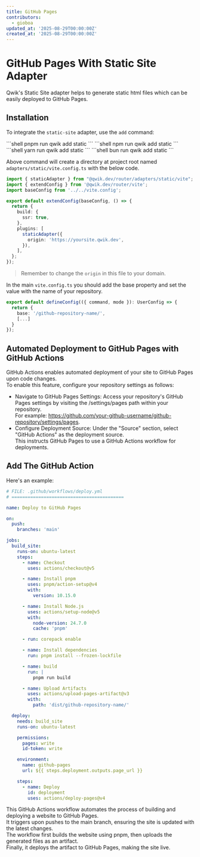 ```yaml
---
title: GitHub Pages
contributors:
  - gioboa
updated_at: '2025-08-29T00:00:00Z'
created_at: '2025-08-29T00:00:00Z'
---
```



# GitHub Pages With Static Site Adapter

Qwik's Static Site adapter helps to generate static html files which can be easily deployed to GitHub Pages.

## Installation

To integrate the `static-site` adapter, use the `add` command:

<PackageManagerTabs>
<span q:slot="pnpm">
```shell
pnpm run qwik add static
```
</span>
<span q:slot="npm">
```shell
npm run qwik add static
```
</span>
<span q:slot="yarn">
```shell
yarn run qwik add static
```
</span>
<span q:slot="bun">
```shell
bun run qwik add static
```
</span>
</PackageManagerTabs>

Above command will create a directory at project root named `adapters/static/vite.config.ts` with the below code.

```ts title="adapters/static/vite.config.ts"
import { staticAdapter } from "@qwik.dev/router/adapters/static/vite";
import { extendConfig } from '@qwik.dev/router/vite';
import baseConfig from '../../vite.config';

export default extendConfig(baseConfig, () => {
  return {
    build: {
      ssr: true,
    },
    plugins: [
      staticAdapter({
        origin: 'https://yoursite.qwik.dev',
      }),
    ],
  };
});
```

> Remember to change the `origin` in this file to your domain.

In the main `vite.config.ts` you should add the base property and set the value with the name of your repository.

```ts
export default defineConfig(({ command, mode }): UserConfig => {
  return {
    base: '/github-repository-name/',
    [...]
  }
});
```

## Automated Deployment to GitHub Pages with GitHub Actions

GitHub Actions enables automated deployment of your site to GitHub Pages upon code changes.<br/>
To enable this feature, configure your repository settings as follows:
- Navigate to GitHub Pages Settings: Access your repository's GitHub Pages settings by visiting the /settings/pages path within your repository.<br/>
For example: https://github.com/your-github-username/github-repository/settings/pages.
- Configure Deployment Source: Under the "Source" section, select "GitHub Actions" as the deployment source.<br/>
This instructs GitHub Pages to use a GitHub Actions workflow for deployments.

## Add The GitHub Action 

Here's an example:

```yml
# FILE: .github/workflows/deploy.yml
# ==========================================

name: Deploy to GitHub Pages

on:
  push:
    branches: 'main'

jobs:
  build_site:
    runs-on: ubuntu-latest
    steps:
      - name: Checkout
        uses: actions/checkout@v5

      - name: Install pnpm
        uses: pnpm/action-setup@v4
        with:
          version: 10.15.0

      - name: Install Node.js
        uses: actions/setup-node@v5
        with:
          node-version: 24.7.0
          cache: 'pnpm'

      - run: corepack enable

      - name: Install dependencies
        run: pnpm install --frozen-lockfile

      - name: build
        run: |
          pnpm run build

      - name: Upload Artifacts
        uses: actions/upload-pages-artifact@v3
        with:
          path: 'dist/github-repository-name/'

  deploy:
    needs: build_site
    runs-on: ubuntu-latest

    permissions:
      pages: write
      id-token: write

    environment:
      name: github-pages
      url: ${{ steps.deployment.outputs.page_url }}

    steps:
      - name: Deploy
        id: deployment
        uses: actions/deploy-pages@v4
```

This GitHub Actions workflow automates the process of building and deploying a website to GitHub Pages.<br/>
It triggers upon pushes to the main branch, ensuring the site is updated with the latest changes.<br/>
The workflow first builds the website using pnpm, then uploads the generated files as an artifact.<br/>
Finally, it deploys the artifact to GitHub Pages, making the site live.
